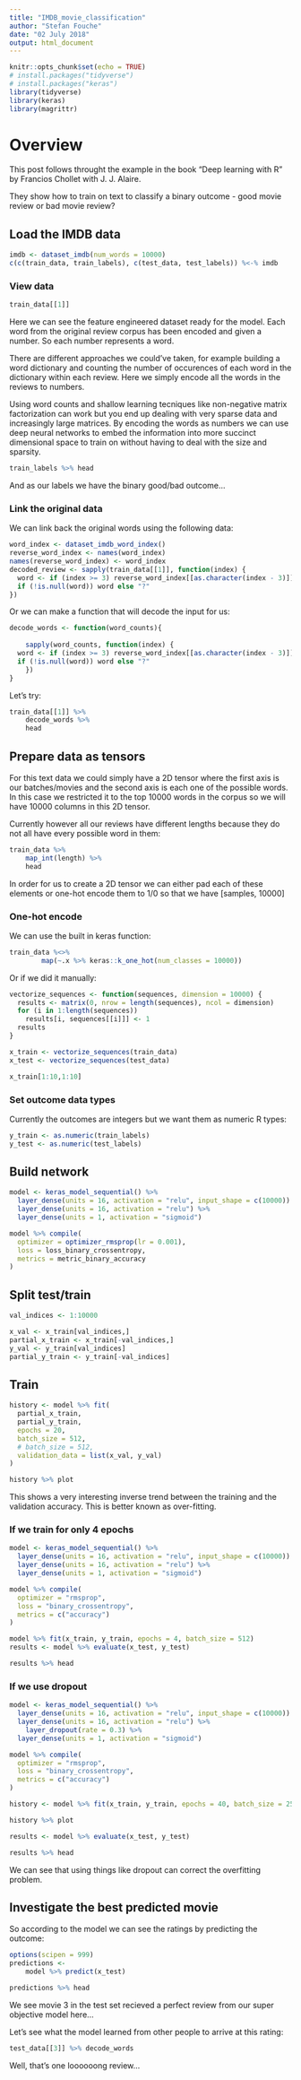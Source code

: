 ```yaml
---
title: "IMDB_movie_classification"
author: "Stefan Fouche"
date: "02 July 2018"
output: html_document
---
```


```r
knitr::opts_chunk$set(echo = TRUE)
# install.packages("tidyverse")
# install.packages("keras")
library(tidyverse)
library(keras)
library(magrittr)
```

# Overview

This post follows throught the example in the book "Deep learning with R" by Francios Chollet with J. J. Alaire.  

They show how to train on text to classify a binary outcome - good movie review or bad movie review?  

## Load the IMDB data

```r
imdb <- dataset_imdb(num_words = 10000)
c(c(train_data, train_labels), c(test_data, test_labels)) %<-% imdb
```

### View data

```r
train_data[[1]]
```

Here we can see the feature engineered dataset ready for the model. Each word from the original review corpus has been encoded and given a number. So each number represents a word.  

There are different approaches we could've taken, for example building a word dictionary and counting the number of occurences of each word in the dictionary within each review. Here we simply encode all the words in the reviews to numbers.  

Using word counts and shallow learning tecniques like non-negative matrix factorization can work but you end up dealing with very sparse data and increasingly large matrices. By encoding the words as numbers we can use deep neural networks to embed the information into more succinct dimensional space to train on without having to deal with the size and sparsity.  

```r
train_labels %>% head
```

And as our labels we have the binary good/bad outcome...  

### Link the original data

We can link back the original words using the following data:  

```r
word_index <- dataset_imdb_word_index()
reverse_word_index <- names(word_index)
names(reverse_word_index) <- word_index
decoded_review <- sapply(train_data[[1]], function(index) {
  word <- if (index >= 3) reverse_word_index[[as.character(index - 3)]]
  if (!is.null(word)) word else "?"
})
```

Or we can make a function that will decode the input for us:  

```r
decode_words <- function(word_counts){
	
	sapply(word_counts, function(index) {
  word <- if (index >= 3) reverse_word_index[[as.character(index - 3)]]
  if (!is.null(word)) word else "?"
	})
}
```

Let's try:  

```r
train_data[[1]] %>% 
	decode_words %>% 
	head
```

## Prepare data as tensors

For this text data we could simply have a 2D tensor where the first axis is our batches/movies and the second axis is each one of the possible words. In this case we restricted it to the top 10000 words in the corpus so we will have 10000 columns in this 2D tensor.  

Currently however all our reviews have different lengths because they do not all have every possible word in them:  

```r
train_data %>%
	map_int(length) %>%
	head
```

In order for us to create a 2D tensor we can either pad each of these elements or one-hot encode them to 1/0 so that we have [samples, 10000]  

### One-hot encode

We can use the built in keras function:  

```r
train_data %<>%
		map(~.x %>% keras::k_one_hot(num_classes = 10000))
```

Or if we did it manually:  

```r
vectorize_sequences <- function(sequences, dimension = 10000) {
  results <- matrix(0, nrow = length(sequences), ncol = dimension)
  for (i in 1:length(sequences))
    results[i, sequences[[i]]] <- 1
  results
}

x_train <- vectorize_sequences(train_data)
x_test <- vectorize_sequences(test_data)

x_train[1:10,1:10]

```

### Set outcome data types

Currently the outcomes are integers but we want them as numeric R types:  

```r
y_train <- as.numeric(train_labels)
y_test <- as.numeric(test_labels)
```

## Build network

```r
model <- keras_model_sequential() %>%
  layer_dense(units = 16, activation = "relu", input_shape = c(10000)) %>%
  layer_dense(units = 16, activation = "relu") %>%
  layer_dense(units = 1, activation = "sigmoid")

model %>% compile(
  optimizer = optimizer_rmsprop(lr = 0.001),
  loss = loss_binary_crossentropy,
  metrics = metric_binary_accuracy
)
```

## Split test/train

```r
val_indices <- 1:10000

x_val <- x_train[val_indices,]
partial_x_train <- x_train[-val_indices,]
y_val <- y_train[val_indices]
partial_y_train <- y_train[-val_indices]
```

## Train

```r
history <- model %>% fit(
  partial_x_train,
  partial_y_train,
  epochs = 20,
  batch_size = 512,
  # batch_size = 512,
  validation_data = list(x_val, y_val)
)

history %>% plot
```

This shows a very interesting inverse trend between the training and the validation accuracy. This is better known as over-fitting.

### If we train for only 4 epochs

```r
model <- keras_model_sequential() %>%
  layer_dense(units = 16, activation = "relu", input_shape = c(10000)) %>%
  layer_dense(units = 16, activation = "relu") %>%
  layer_dense(units = 1, activation = "sigmoid")

model %>% compile(
  optimizer = "rmsprop",
  loss = "binary_crossentropy",
  metrics = c("accuracy")
)

model %>% fit(x_train, y_train, epochs = 4, batch_size = 512)
results <- model %>% evaluate(x_test, y_test)

results %>% head
```

### If we use dropout

```r
model <- keras_model_sequential() %>%
  layer_dense(units = 16, activation = "relu", input_shape = c(10000)) %>%
  layer_dense(units = 16, activation = "relu") %>%
	layer_dropout(rate = 0.3) %>% 
  layer_dense(units = 1, activation = "sigmoid")

model %>% compile(
  optimizer = "rmsprop",
  loss = "binary_crossentropy",
  metrics = c("accuracy")
)

history <- model %>% fit(x_train, y_train, epochs = 40, batch_size = 256,validation_data = list(x_val, y_val))

history %>% plot

results <- model %>% evaluate(x_test, y_test)

results %>% head
```

We can see that using things like dropout can correct the overfitting problem.

## Investigate the best predicted movie

So according to the model we can see the ratings by predicting the outcome:  

```r
options(scipen = 999)
predictions <- 
	model %>% predict(x_test) 

predictions %>% head
```

We see movie 3 in the test set recieved a perfect review from our super objective model here...  

Let's see what the model learned from other people to arrive at this rating:  

```r
test_data[[3]] %>% decode_words
```

Well, that's one loooooong review...